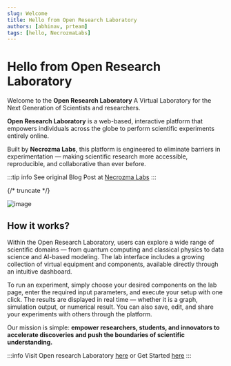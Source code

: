```yaml
---
slug: Welcome
title: Hello from Open Research Laboratory
authors: [abhinav, prteam]
tags: [hello, NecrozmaLabs]
---
```


# Hello from Open Research Laboratory

Welcome to the **Open Research Laboratory** A Virtual Laboratory for the Next Generation of Scientists and researchers. 

**Open Research Laboratory** is a web-based, interactive platform that empowers individuals across the globe to perform scientific experiments entirely online. 

Built by **Necrozma Labs**, this platform is engineered to eliminate barriers in experimentation — making scientific research more accessible, reproducible, and collaborative than ever before.

:::tip info
See original Blog Post at [Necrozma Labs](https://www.necrozmalabs.com/openresearchlaboratory)
:::


{/* truncate */}

![image](./orl.png)
## How it works? 

Within the Open Research Laboratory, users can explore a wide range of scientific domains — from quantum computing and classical physics to data science and AI-based modeling. The lab interface includes a growing collection of virtual equipment and components, available directly through an intuitive dashboard.

To run an experiment, simply choose your desired components on the lab page, enter the required input parameters, and execute your setup with one click. The results are displayed in real time — whether it is a graph, simulation output, or numerical result. You can also save, edit, and share your experiments with others through the platform.  

Our mission is simple: **empower researchers, students, and innovators to accelerate discoveries and push the boundaries of scientific understanding.**  

:::info 
Visit Open research Laboratory [here](https://openresearchlaboratory.necrozmalabs.com) or Get Started [here](/docs/welcome)
:::